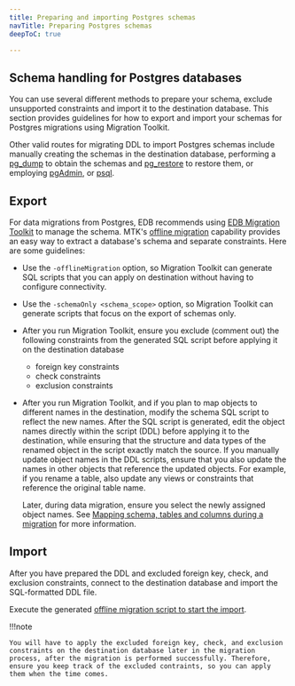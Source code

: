 ```yaml
---
title: Preparing and importing Postgres schemas
navTitle: Preparing Postgres schemas
deepToC: true

---
```


## Schema handling for Postgres databases

You can use several different methods to prepare your schema, exclude unsupported constraints and import it to the destination database. This section provides guidelines for how to export and import your schemas for Postgres migrations using Migration Toolkit.

Other valid routes for migrating DDL to import Postgres schemas include manually creating the schemas in the destination database, performing a [pg_dump](https://www.postgresql.org/docs/current/app-pgdump.html) to obtain the schemas and [pg_restore](https://www.postgresql.org/docs/current/app-pgrestore.html) to restore them, or employing [pgAdmin](https://www.pgadmin.org/docs/pgadmin4/latest/index.html), or [psql](https://www.postgresql.org/docs/7.0/app-psql.htm).

## Export

For data migrations from Postgres, EDB recommends using [EDB Migration Toolkit](https://www.enterprisedb.com/docs/migration_toolkit/latest/) to manage the schema. MTK's [offline migration](https://www.enterprisedb.com/docs/migration_toolkit/latest/07_invoking_mtk/08_mtk_command_options/#offline-migration-options) capability provides an easy way to extract a database's schema and separate constraints. Here are some guidelines:

-   Use the `-offlineMigration` option, so Migration Toolkit can generate SQL scripts that you can apply on destination without having to configure connectivity. 

-   Use the `‑schemaOnly <schema_scope>` option, so Migration Toolkit can generate scripts that focus on the export of schemas only.

-   After you run Migration Toolkit, ensure you exclude (comment out) the following constraints from the generated SQL script before applying it on the destination database
    -   foreign key constraints
    -   check constraints 
    -   exclusion constraints 

-   After you run Migration Toolkit, and if you plan to map objects to different names in the destination, modify the schema SQL script to reflect the new names. After the SQL script is generated, edit the object names directly within the script (DDL) before applying it to the destination, while ensuring that the structure and data types of the renamed object in the script exactly match the source. If you manually update object names in the DDL scripts, ensure that you also update the names in other objects that reference the updated objects. For example, if you rename a table, also update any views or constraints that reference the original table name.

    Later, during data migration, ensure you select the newly assigned object names. See [Mapping schema, tables and columns during a migration](/edb-postgres-ai/latest/hybrid-manager/using_hybrid_manager/migration/migrate/migrations/#mapping-schema-tables-and-columns-during-a-migration) for more information.

## Import

After you have prepared the DDL and excluded foreign key, check, and exclusion constraints, connect to the destination database and import the SQL-formatted DDL file.

Execute the generated [offline migration script to start the import](https://www.enterprisedb.com/docs/migration_toolkit/latest/07_invoking_mtk/08_mtk_command_options/#offline-migration-options).

!!!note

    You will have to apply the excluded foreign key, check, and exclusion constraints on the destination database later in the migration process, after the migration is performed successfully. Therefore, ensure you keep track of the excluded contraints, so you can apply them when the time comes. 
